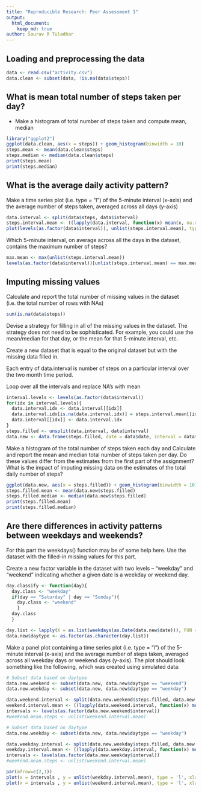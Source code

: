```yaml
---
title: "Reproducible Research: Peer Assessment 1"
output: 
  html_document:
    keep_md: true
author: Saurav R Tuladhar
---
```



## Loading and preprocessing the data

```r
data <- read.csv("activity.csv")  
data.clean <- subset(data, !is.na(data$steps))
```

## What is mean total number of steps taken per day?
* Make a histogram of total number of steps taken and compute mean, median
```r
library("ggplot2")
ggplot(data.clean, aes(x = steps)) + geom_histogram(binwidth = 10)
steps.mean <- mean(data.clean$steps)
steps.median <- median(data.clean$steps)
print(steps.mean)
print(steps.median)
```


## What is the average daily activity pattern?
Make a time series plot (i.e. type = "l") of the 5-minute interval (x-axis) and the average number of steps taken, averaged across all days (y-axis)

```r
data.interval <- split(data$steps, data$interval)
steps.interval.mean <- ((lapply(data.interval, function(x) mean(x, na.rm = TRUE))))
plot(levels(as.factor(data$interval)), unlist(steps.interval.mean), type = 'l', xlab = "interval", ylab = "avg. steps")
```

Which 5-minute interval, on average across all the days in the dataset, contains the maximum number of steps?
```r
max.mean <- max(unlist(steps.interval.mean))
levels(as.factor(data$interval))[unlist(steps.interval.mean) == max.mean]
```

## Imputing missing values
Calculate and report the total number of missing values in the dataset (i.e. the total number of rows with NAs)
```r
sum(is.na(data$steps))
```

Devise a strategy for filling in all of the missing values in the dataset. The strategy does not need to be sophisticated. For example, you could use the mean/median for that day, or the mean for that 5-minute interval, etc.

Create a new dataset that is equal to the original dataset but with the missing data filled in. 

Each entry of data.interval is number of steps on a particular interval over the two month time period.

Loop over all the intervals and replace NA's with mean
```r
interval.levels <- levels(as.factor(data$interval))
for(idx in interval.levels){
  data.interval.idx <- data.interval[[idx]]
  data.interval.idx[is.na(data.interval.idx)] = steps.interval.mean[[idx]]
  data.interval[[idx]] <- data.interval.idx
}
steps.filled <- unsplit(data.interval, data$interval)
data.new <- data.frame(steps.filled, date = data$date, interval = data$interval)
```



Make a histogram of the total number of steps taken each day and Calculate and report the mean and median total number of steps taken per day. Do these values differ from the estimates from the first part of the assignment? What is the impact of imputing missing data on the estimates of the total daily number of steps?

```r
ggplot(data.new, aes(x = steps.filled)) + geom_histogram(binwidth = 10)
steps.filled.mean <- mean(data.new$steps.filled)
steps.filled.median <- median(data.new$steps.filled)
print(steps.filled.mean)
print(steps.filled.median)
```


## Are there differences in activity patterns between weekdays and weekends?

For this part the weekdays() function may be of some help here. Use the dataset with the filled-in missing values for this part.

Create a new factor variable in the dataset with two levels – “weekday” and “weekend” indicating whether a given date is a weekday or weekend day.

```r
day.classify <- function(day){
  day.class <- "weekday"
  if(day == "Saturday" | day == "Sunday"){
    day.class <- "weekend"
    }
  day.class
  }

day.list <- lapply(X = as.list(weekdays(as.Date(data.new$date))), FUN = day.classify)
data.new$daytype <- as.factor(as.character(day.list))
```
Make a panel plot containing a time series plot (i.e. type = "l") of the 5-minute interval (x-axis) and the average number of steps taken, averaged across all weekday days or weekend days (y-axis). The plot should look something like the following, which was created using simulated data:

```r
# Subset data based on daytype
data.new.weekend <- subset(data.new, data.new$daytype == "weekend")
data.new.weekday <- subset(data.new, data.new$daytype == "weekday")

data.weekend.interval <- split(data.new.weekend$steps.filled, data.new.weekend$interval)
weekend.interval.mean <- ((lapply(data.weekend.interval, function(x) mean(x, na.rm = TRUE))))
intervals <- levels(as.factor(data.new.weekend$interval))
#weekend.mean.steps <- unlist(weekend.interval.mean)


```

```r
# Subset data based on daytype
data.new.weekday <- subset(data.new, data.new$daytype == "weekday")

data.weekday.interval <- split(data.new.weekday$steps.filled, data.new.weekday$interval)
weekday.interval.mean <- ((lapply(data.weekday.interval, function(x) mean(x, na.rm = TRUE))))
intervals <- levels(as.factor(data.new.weekday$interval))
#weekend.mean.steps <- unlist(weekend.interval.mean)

par(mfrow=c(2,1)) 
plot(x = intervals , y = unlist(weekday.interval.mean), type = 'l', xlab = "interval", ylab = "avg. steps", ylim = c(0, 200)) + title("weekday")
plot(x = intervals , y = unlist(weekend.interval.mean), type = 'l', xlab = "interval", ylab = "avg. steps", ylim = c(0, 200)) + title("weekend")
```

